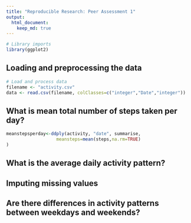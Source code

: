 ```yaml
---
title: "Reproducible Research: Peer Assessment 1"
output: 
  html_document:
    keep_md: true
---
```


```r
# Library imports
library(ggplot2)
```

## Loading and preprocessing the data

```r
# Load and process data
filename <- "activity.csv"
data <- read.csv(filename, colClasses=c("integer","Date","integer"))
```

## What is mean total number of steps taken per day?
```r
meanstepsperday<-ddply(activity, "date", summarise,
                   meansteps=mean(steps,na.rm=TRUE)
)
```

## What is the average daily activity pattern?



## Imputing missing values



## Are there differences in activity patterns between weekdays and weekends?
